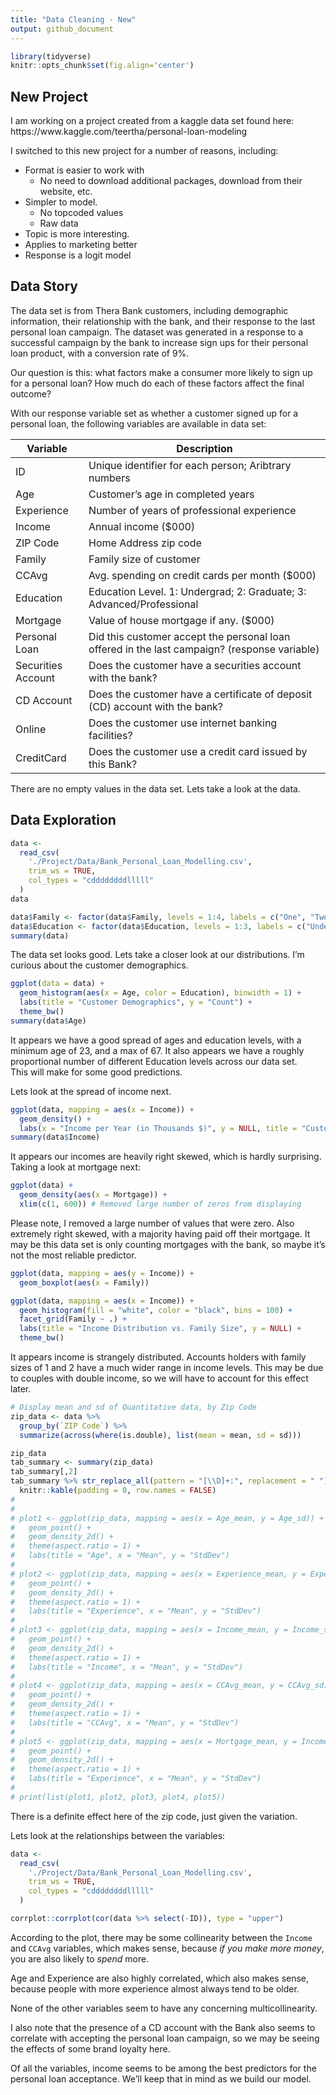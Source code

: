 ```yaml
---
title: "Data Cleaning - New"
output: github_document
---
```


```r
library(tidyverse)
knitr::opts_chunk$set(fig.align='center')
```

## New Project

I am working on a project created from a kaggle data set found here: https://www.kaggle.com/teertha/personal-loan-modeling

I switched to this new project for a number of reasons, including:

* Format is easier to work with
  * No need to download additional packages, download from their website, etc.
* Simpler to model.
  * No topcoded values
  * Raw data
* Topic is more interesting.
* Applies to marketing better
* Response is a logit model

## Data Story

The data set is from Thera Bank customers, including 
demographic information, 
their relationship with the bank, and 
their response to the last personal loan campaign. 
The dataset was generated in a response to a successful campaign by the bank
to increase sign ups for their personal loan product, with a conversion rate of 9%.

Our question is this: what factors make a consumer more likely to sign up for a personal loan?
How much do each of these factors affect the final outcome?

With our response variable set as whether a customer signed up for a personal loan,
the following variables are available in data set:

Variable          | Description
------------------|------------------------------------------------------------
ID                | Unique identifier for each person; Aribtrary numbers
Age               | Customer's age in completed years
Experience        | Number of years of professional experience
Income            | Annual income ($000)
ZIP Code          | Home Address zip code
Family            | Family size of customer
CCAvg             | Avg. spending on credit cards per month ($000)
Education         | Education Level. 1: Undergrad; 2: Graduate; 3: Advanced/Professional
Mortgage          | Value of house mortgage if any. ($000)
Personal Loan     | Did this customer accept the personal loan offered in the last campaign? (response variable)
Securities Account| Does the customer have a securities account with the bank?
CD Account        | Does the customer have a certificate of deposit (CD) account with the bank?
Online            | Does the customer use internet banking facilities?
CreditCard        | Does the customer use a credit card issued by this Bank?

There are no empty values in the data set.  Lets take a look at the data.

## Data Exploration

```r
data <-
  read_csv(
    './Project/Data/Bank_Personal_Loan_Modelling.csv',
    trim_ws = TRUE,
    col_types = "cddddddddlllll"
  )     
data

data$Family <- factor(data$Family, levels = 1:4, labels = c("One", "Two", "Three", "Four"))
data$Education <- factor(data$Education, levels = 1:3, labels = c("Undergraduate", "Graduate", "Advanced/Professional"))
summary(data)
```

The data set looks good.  Lets take a closer look at our distributions. 
I'm curious about the customer demographics.

```r
ggplot(data = data) +
  geom_histogram(aes(x = Age, color = Education), binwidth = 1) + 
  labs(title = "Customer Demographics", y = "Count") +
  theme_bw()
summary(data$Age)
```

It appears we have a good spread of ages and education levels, 
with a minimum age of 23, 
and a max of 67. 
It also appears we have a roughly proportional number of different Education levels 
across our data set.  
This will make for some good predictions.

Lets look at the spread of income next.

```r
ggplot(data, mapping = aes(x = Income)) +
  geom_density() +
  labs(x = "Income per Year (in Thousands $)", y = NULL, title = "Customer Income")
summary(data$Income)
```
It appears our incomes are heavily right skewed, which is hardly surprising. 
Taking a look at mortgage next:

```r
ggplot(data) +
  geom_density(aes(x = Mortgage)) +
  xlim(c(1, 600)) # Removed large number of zeros from displaying
```
Please note, I removed a large number of values that were zero. 
Also extremely right skewed, with a majority having paid off their mortgage. 
It may be this data set is only counting mortgages with the bank, 
so maybe it's not the most reliable predictor.

```r
ggplot(data, mapping = aes(y = Income)) +
  geom_boxplot(aes(x = Family))

ggplot(data, mapping = aes(x = Income)) +
  geom_histogram(fill = "white", color = "black", bins = 100) +
  facet_grid(Family ~ .) +
  labs(title = "Income Distribution vs. Family Size", y = NULL) +
  theme_bw()
```

It appears income is strangely distributed. Accounts holders with family sizes of
1 and 2 have a much wider range in income levels. 
This may be due to couples with double income, so we will have to account for this effect later.

```r
# Display mean and sd of Quantitative data, by Zip Code
zip_data <- data %>%
  group_by(`ZIP Code`) %>%
  summarize(across(where(is.double), list(mean = mean, sd = sd)))

zip_data
tab_summary <- summary(zip_data)
tab_summary[,2]
tab_summary %>% str_replace_all(pattern = "[\\D]+:", replacement = " ") %>% 
  knitr::kable(padding = 0, row.names = FALSE)
# 
# 
# plot1 <- ggplot(zip_data, mapping = aes(x = Age_mean, y = Age_sd)) +
#   geom_point() +
#   geom_density_2d() +
#   theme(aspect.ratio = 1) +
#   labs(title = "Age", x = "Mean", y = "StdDev")
# 
# plot2 <- ggplot(zip_data, mapping = aes(x = Experience_mean, y = Experience_sd)) +
#   geom_point() +
#   geom_density_2d() +
#   theme(aspect.ratio = 1) +
#   labs(title = "Experience", x = "Mean", y = "StdDev")
# 
# plot3 <- ggplot(zip_data, mapping = aes(x = Income_mean, y = Income_sd)) +
#   geom_point() +
#   geom_density_2d() +
#   theme(aspect.ratio = 1) +
#   labs(title = "Income", x = "Mean", y = "StdDev")
# 
# plot4 <- ggplot(zip_data, mapping = aes(x = CCAvg_mean, y = CCAvg_sd)) +
#   geom_point() +
#   geom_density_2d() +
#   theme(aspect.ratio = 1) +
#   labs(title = "CCAvg", x = "Mean", y = "StdDev")
# 
# plot5 <- ggplot(zip_data, mapping = aes(x = Mortgage_mean, y = Income_sd)) +
#   geom_point() +
#   geom_density_2d() +
#   theme(aspect.ratio = 1) +
#   labs(title = "Experience", x = "Mean", y = "StdDev")
# 
# print(list(plot1, plot2, plot3, plot4, plot5))
```
There is a definite effect here of the zip code, just given the variation.


Lets look at the relationships between the variables:

```r
data <-
  read_csv(
    './Project/Data/Bank_Personal_Loan_Modelling.csv',
    trim_ws = TRUE,
    col_types = "cddddddddlllll"
  ) 

corrplot::corrplot(cor(data %>% select(-ID)), type = "upper")
```
According to the plot, 
there may be some collinearity between the `Income` and `CCAvg` variables,
which makes sense, 
because *if you make more money*, you are also likely to *spend* more.

Age and Experience are also highly correlated, which also makes sense, 
because people with more experience almost always tend to be older.

None of the other variables seem to have any concerning multicollinearity.

I also note that the presence of a CD account with the Bank also seems to 
correlate with accepting the personal loan campaign, 
so we may be seeing the effects of some brand loyalty here.

Of all the variables, income seems to be among the best predictors 
for the personal loan acceptance. We'll keep that in mind as we build our model.
